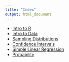 ```yaml
---
title: "Index"
output: html_document
---
```



- [Intro to R](intro_to_r.html)
- [Intro to Data](intro_to_data.html)
- [Sampling Distributions](sampling_distributions.Rmd)
- [Confidence Intervals](confidence_intervals.Rmd)
- [Simple Linear Regression](simple_regression.Rmd)
- [Probability](probability.Rmd)

